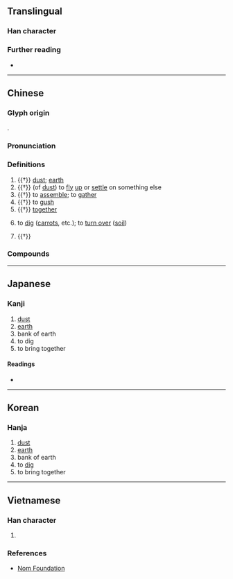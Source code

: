 {{character info}}
==Translingual==

===Han character===
{{Han char|rn=32|rad=土|as=04|sn=7|four=80104|canj=CSHG|ids=⿱分土}}

===Further reading===
* {{Han ref|kx=0225.090|dkj=04926|dj=0460.020|hdz=10424.040|uh=574C|ud=22348|bh=CAAC|bd=51884}}

----

==Chinese==
{{zh-forms}}

===Glyph origin===
{{Han etym}}
{{Han compound|分|土|c1=p|c2=s|t2=earth|ls=psc}}.

===Pronunciation===
{{zh-pron
|m=bèn
|c=ban6
|mc=y
|oc=y
|cat=n,v,a
}}

===Definitions===
{{head|zh|Han character}}

# {{†}} [[dust]]; [[earth]]
# {{†}} (of [[dust]]) to [[fly]] [[up]] or [[settle]] on something else
# {{†}} to [[assemble]]; to [[gather]]
# {{†}} to [[gush]]
# {{†}} [[together]]
# {{lb|zh|dialectal}} to [[dig]] ([[carrot]]s, etc.); to [[turn over]] ([[soil]])
# {{†}} {{zh-alt-form|笨|[[dull]]; [[clumsy]]}}

===Compounds===
{{zh-der|坌鳥先飛|坌工|坌集}}

----

==Japanese==

===Kanji===
{{ja-kanji|grade=|rs=土04}}

# [[dust]]
# [[earth]]
# bank of earth
# to dig
# to bring together

====Readings====
* {{ja-readings|on=ほん,ぼん,ふん|kun=ちり,ならぶ,あつまる,わくさま}}

----

==Korean==

===Hanja===
{{ko-hanja|분}}

# [[dust]]
# [[earth]]
# bank of earth
# to [[dig]]
# to bring together

----

==Vietnamese==

===Han character===
{{vi-readings|nom=bộn|rs=土04}}

# {{rfdef|vi|sort=土04}}

===References===
* [http://nomfoundation.org/common/nom_details.php?codepoint=574c Nom Foundation]